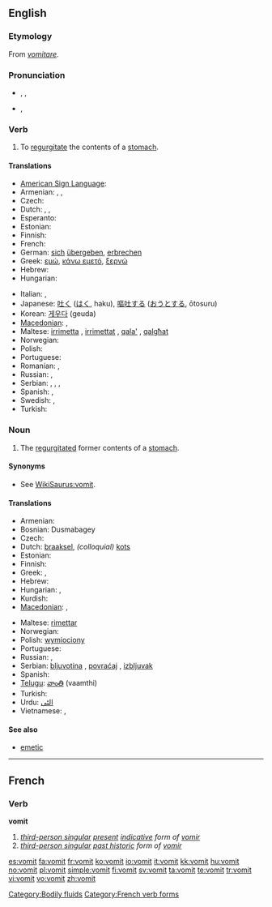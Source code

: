 {{wikipedia}}
{{WikiSaurus-link|vomit}}
{{also|vomît}}
==English==

===Etymology===
From {{etyl|la}} ''[[vomitare]]''.

===Pronunciation===
* {{a|UK}} {{enPR|vŏm'ət}}, {{IPA|/ˈvɒmət/}}, {{SAMPA|/"vQm@t/}}
*: {{rhymes|ɒmɪt}}
* {{a|US}} {{enPR|vŏm'ît}}, {{IPA|/ˈvɑmɨt/}}
*: {{audio|En-us-vomit.ogg|audio (US)}}

===Verb===
{{en-verb}}

# To [[regurgitate]] the contents of a [[stomach]].

====Translations====
{{trans-top|to regurgitate the contents of a stomach}}
* [[American Sign Language]]: {{tø|ase|5@Mouth-5@FromUlnarTipFinger 5@FromMouth-5@FromUlnarTipFinger|xs=American Sign Language}}
* Armenian: {{t-|hy|հետ տալ|tr=het tal|sc=Armn|xs=Armenian}}, {{t+|hy|փսխել|tr=p'sxel|sc=Armn|xs=Armenian}}, {{t-|hy|ործկալ|tr=orçkal|sc=Armn|xs=Armenian}}
* Czech: {{t+|cs|zvracet}}
* Dutch: {{t+|nl|overgeven}}, {{t+|nl|braken}}, {{t|nl|kotsen}} {{qualifier|colloquial}}
* Esperanto: {{t-|eo|vomi|xs=Esperanto}}
* Estonian: {{t-|et|oksendama}}
* Finnish: {{t+|fi|oksentaa}}
* French: {{t+|fr|vomir}}
* German: [[sich]] [[übergeben]], [[erbrechen]]
* Greek: [[εμώ]], [[κάνω εμετό]], [[ξερνώ]] {{qualifier|colloquial}}
* Hebrew: {{t|he|להקיא|sc=Hebr}}
* Hungarian: {{t+|hu|hány}}
{{trans-mid}}
* Italian: {{t-|it|vomitare}}, {{t+|it|rimettere}}
* Japanese: [[吐く]] ([[はく]], haku), [[嘔吐する]] ([[おうとする]], ōtosuru)
* Korean: [[게우다]] (geuda)<!--, [[토하다]] ([[吐]]-, to-hada)-->
* [[Macedonian]]: {{t|mk|повраќа|tr=póvraḱa|sc=Cyrl}},  {{t|mk|блуе|tr=blúe|sc=Cyrl}}
* Maltese: [[irrimetta]] {{m}}, [[irrimettat]] {{f}}, [[qala']] {{m}}, [[qalgħat]] {{f}}
* Norwegian: {{t+|no|kaste opp}}
* Polish: {{t-|pl|wymiotować}}
* Portuguese: {{t+|pt|vomitar}}
* Romanian: {{t-|ro|vomita}}, {{t+|ro|borî}}
* Russian: {{t+|ru|блевать|sc=Cyrl}}, {{t+|ru|рвать|sc=Cyrl}}
* Serbian: {{t|sr|zbljuvati}}, {{t|sr|povratiti}}, {{t-|sr|bljuvati}}, {{t-|sr|povraćati}}
* Spanish: {{t+|es|vomitar}}, {{t+|es|devolver}}
* Swedish: {{t+|sv|kräkas}}, {{t+|sv|spy}}
* Turkish: {{t+|tr|kusmak}}
{{trans-bottom}}

===Noun===
{{en-noun|-}}

# The [[regurgitate]]d former contents of a [[stomach]].

====Synonyms====
* See [[WikiSaurus:vomit]].

====Translations====
{{trans-top|regurgitated former contents of a stomach}}
* Armenian: {{t|hy|փսխունք|tr=p'sxunk'|sc=Armn|xs=Armenian}}
* Bosnian: Dusmabagey
* Czech: {{t-|cs|zvratky|m|p}}
* Dutch: [[braaksel]], ''(colloquial)'' [[kots]]
* Estonian: {{t-|et|okse}}
* Finnish: {{t+|fi|oksennus}}
* Greek: {{t+|el|εμετός|m|sc=Grek}}, {{t+|el|έμεσμα|n|sc=Grek}}
* Hebrew: {{he-translation|קא|kei}}
* Hungarian: {{t|hu|hányás}},  {{t|hu|hányadék}}
* Kurdish: {{ku-Arab|[[ڕشانه‌وه‌]]}}
* [[Macedonian]]: {{t|mk|повраќаница|f|tr=povraḱánica|sc=Cyrl}},  {{t|mk|блујавица|f|tr=blujávica|sc=Cyrl}}
{{trans-mid}}
* Maltese: [[rimettar]]
* Norwegian: {{t+|no|oppkast|n}}
* Polish: [[wymiociony]] {{f}}
* Portuguese: {{t+|pt|vômito|m}}
* Russian: {{t+|ru|блевотина|f|sc=Cyrl}}, {{t+|ru|рвота|f|sc=Cyrl}}
* Serbian: [[bljuvotina]] {{f}}, [[povraćaj]] {{m}}, [[izbljuvak]] {{m}}
* Spanish: {{t-|es|vómito|m}}
* [[Telugu]]: [[వాంతి]] (vaamthi)
* Turkish: {{t+|tr|kusmuk}}
* Urdu: [[الٹى]]
* Vietnamese: {{t+|vi|nôn|xs=Vietnamese}}, {{t+|vi|mửa|xs=Vietnamese}}
{{trans-bottom}}

====See also====
* [[emetic]]

[[Category:Bodily fluids]]

----

==French==

===Verb===
'''vomit'''

# ''[[third-person singular]] [[present]] [[indicative]] form of [[vomir]]''
# ''[[third-person singular]] [[past historic]] form of [[vomir#French|vomir]]''

[[Category:French verb forms]]

[[es:vomit]]
[[fa:vomit]]
[[fr:vomit]]
[[ko:vomit]]
[[io:vomit]]
[[it:vomit]]
[[kk:vomit]]
[[hu:vomit]]
[[no:vomit]]
[[pl:vomit]]
[[simple:vomit]]
[[fi:vomit]]
[[sv:vomit]]
[[ta:vomit]]
[[te:vomit]]
[[tr:vomit]]
[[vi:vomit]]
[[vo:vomit]]
[[zh:vomit]]